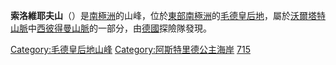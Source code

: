 {{coord|71|41|S|12|19|E|display=title}}

'''索洛維耶夫山'''（{{lang-en|Mount Solov'yev}}）是[[南極洲|南極洲]]的山峰，位於[[東部南極洲|東部南極洲]]的[[毛德皇后地|毛德皇后地]]，屬於[[沃爾塔特山脈|沃爾塔特山脈]]中[[西彼得曼山脈|西彼得曼山脈]]的一部分，由[[德國|德國]]探險隊發現。

{{DEFAULTSORT:Mount Solov'yev}}
[[Category:毛德皇后地山峰|Category:毛德皇后地山峰]]
[[Category:阿斯特里德公主海岸|Category:阿斯特里德公主海岸]]
[[Category:海拔2000公尺至2999公尺的南極洲山峰|715]]

{{PrincessAstridCoast-geo-stub}}